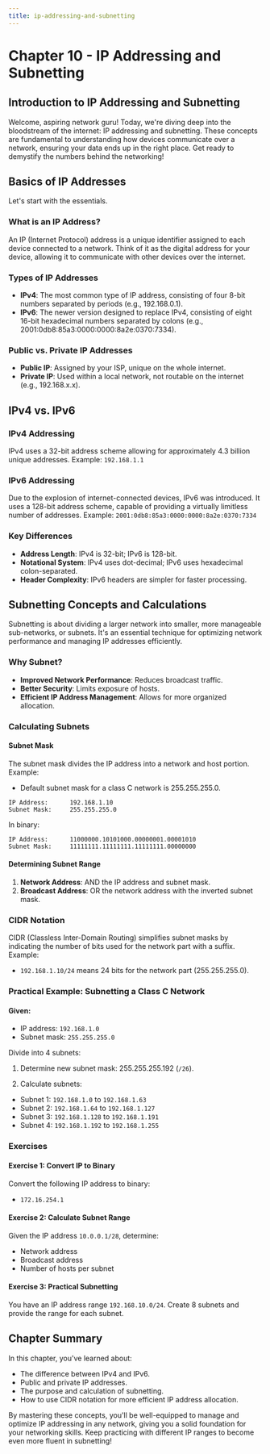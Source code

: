 ```yaml
---
title: ip-addressing-and-subnetting
---
```


# Chapter 10 - IP Addressing and Subnetting

## Introduction to IP Addressing and Subnetting

Welcome, aspiring network guru! Today, we're diving deep into the bloodstream of the internet: IP addressing and subnetting. These concepts are fundamental to understanding how devices communicate over a network, ensuring your data ends up in the right place. Get ready to demystify the numbers behind the networking!

## Basics of IP Addresses

Let's start with the essentials.

### What is an IP Address?

An IP (Internet Protocol) address is a unique identifier assigned to each device connected to a network. Think of it as the digital address for your device, allowing it to communicate with other devices over the internet.

### Types of IP Addresses

- **IPv4**: The most common type of IP address, consisting of four 8-bit numbers separated by periods (e.g., 192.168.0.1).
- **IPv6**: The newer version designed to replace IPv4, consisting of eight 16-bit hexadecimal numbers separated by colons (e.g., 2001:0db8:85a3:0000:0000:8a2e:0370:7334).

### Public vs. Private IP Addresses

- **Public IP**: Assigned by your ISP, unique on the whole internet.
- **Private IP**: Used within a local network, not routable on the internet (e.g., 192.168.x.x).

## IPv4 vs. IPv6

### IPv4 Addressing

IPv4 uses a 32-bit address scheme allowing for approximately 4.3 billion unique addresses. Example: `192.168.1.1`

### IPv6 Addressing

Due to the explosion of internet-connected devices, IPv6 was introduced. It uses a 128-bit address scheme, capable of providing a virtually limitless number of addresses. Example: `2001:0db8:85a3:0000:0000:8a2e:0370:7334`

### Key Differences

- **Address Length**: IPv4 is 32-bit; IPv6 is 128-bit.
- **Notational System**: IPv4 uses dot-decimal; IPv6 uses hexadecimal colon-separated.
- **Header Complexity**: IPv6 headers are simpler for faster processing.

## Subnetting Concepts and Calculations

Subnetting is about dividing a larger network into smaller, more manageable sub-networks, or subnets. It's an essential technique for optimizing network performance and managing IP addresses efficiently.

### Why Subnet?

- **Improved Network Performance**: Reduces broadcast traffic.
- **Better Security**: Limits exposure of hosts.
- **Efficient IP Address Management**: Allows for more organized allocation.

### Calculating Subnets

#### Subnet Mask

The subnet mask divides the IP address into a network and host portion. Example: 

- Default subnet mask for a class C network is 255.255.255.0.

```plaintext
IP Address:      192.168.1.10
Subnet Mask:     255.255.255.0
```

In binary:

```plaintext
IP Address:      11000000.10101000.00000001.00001010
Subnet Mask:     11111111.11111111.11111111.00000000
```

#### Determining Subnet Range

1. **Network Address**: AND the IP address and subnet mask.
2. **Broadcast Address**: OR the network address with the inverted subnet mask.

### CIDR Notation

CIDR (Classless Inter-Domain Routing) simplifies subnet masks by indicating the number of bits used for the network part with a suffix. Example:

- `192.168.1.10/24` means 24 bits for the network part (255.255.255.0).

### Practical Example: Subnetting a Class C Network

#### Given:

- IP address: `192.168.1.0`
- Subnet mask: `255.255.255.0`

Divide into 4 subnets:

1. Determine new subnet mask: 255.255.255.192 (`/26`).

2. Calculate subnets:

- Subnet 1: `192.168.1.0` to `192.168.1.63`
- Subnet 2: `192.168.1.64` to `192.168.1.127`
- Subnet 3: `192.168.1.128` to `192.168.1.191`
- Subnet 4: `192.168.1.192` to `192.168.1.255`

### Exercises

#### Exercise 1: Convert IP to Binary

Convert the following IP address to binary:

- `172.16.254.1`

#### Exercise 2: Calculate Subnet Range

Given the IP address `10.0.0.1/28`, determine:

- Network address
- Broadcast address
- Number of hosts per subnet

#### Exercise 3: Practical Subnetting

You have an IP address range `192.168.10.0/24`. Create 8 subnets and provide the range for each subnet.

## Chapter Summary

In this chapter, you've learned about:

- The difference between IPv4 and IPv6.
- Public and private IP addresses.
- The purpose and calculation of subnetting.
- How to use CIDR notation for more efficient IP address allocation.

By mastering these concepts, you'll be well-equipped to manage and optimize IP addressing in any network, giving you a solid foundation for your networking skills. Keep practicing with different IP ranges to become even more fluent in subnetting!